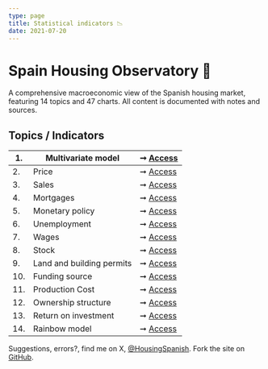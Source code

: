 ```yaml
---
type: page
title: Statistical indicators 📉
date: 2021-07-20
---
```



# Spain Housing Observatory 🔭

A comprehensive macroeconomic view of the Spanish housing market, featuring 14 topics and 47 charts. All content is documented with notes and sources.

## Topics / Indicators

| 1. | Multivariate model | ➞ [Access](posts/multivariate) |
| -- | ------------------------------- | --- |
| 2. | Price | ➞ [Access](posts/price) |
| 3. | Sales | ➞ [Access](posts/sales) |
| 4. | Mortgages | ➞ [Access](posts/credit) |
| 5. | Monetary policy | ➞ [Access](posts/monetary) |
| 6. | Unemployment | ➞ [Access](posts/labor) |
| 7. | Wages | ➞ [Access](posts/wages) |
| 8. | Stock | ➞ [Access](posts/stock) |
| 9. | Land and building permits | ➞ [Access](posts/land) |
| 10. | Funding source | ➞ [Access](posts/funding) |
| 11. | Production Cost | ➞ [Access](posts/cost) |
| 12. | Ownership structure | ➞ [Access](posts/ownership) |
| 13. | Return on investment | ➞ [Access](posts/roi) |
| 14. | Rainbow model | ➞ [Access](posts/rainbow) |

Suggestions, errors?, find me on X, [@HousingSpanish](https://twitter.com/HousingSpanish). Fork the site on [GitHub](https://github.com/galetaire/spahousing).

